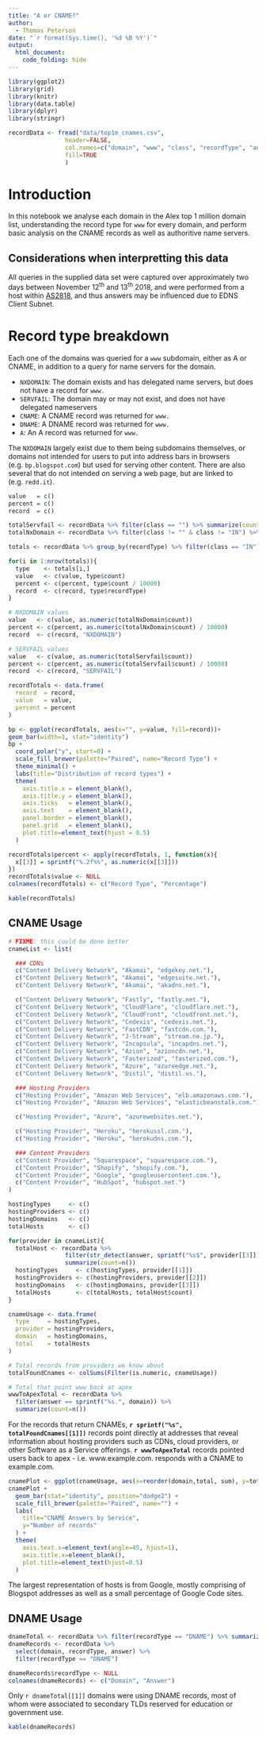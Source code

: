 ```yaml
---
title: "A or CNAME?"
author:
  - Thomas Peterson
date: "`r format(Sys.time(), '%d %B %Y')`"
output: 
  html_document:
    code_folding: hide
---
```


```r
library(ggplot2)
library(grid)
library(knitr)
library(data.table)
library(dplyr)
library(stringr)

recordData <- fread("data/top1m_cnames.csv",
                header=FALSE,
                col.names=c("domain", "www", "class", "recordType", "answer", "ns1", "ns2", "ns3", "ns4"),
                fill=TRUE
                )
```
# Introduction
In this notebook we analyse each domain in the Alex top 1 million domain list, understanding the record type for `www` for every domain, and perform basic analysis on the CNAME records as well as authoritive name servers.

## Considerations when interpretting this data
All queries in the supplied data set were captured over approximately two days between November 12<sup>th</sup> and 13<sup>th</sup> 2018, and were performed from a host within [AS2818](https://www.peeringdb.com/asn/2818), and thus answers may be influenced due to EDNS Client Subnet.

# Record type breakdown
Each one of the domains was queried for a `www` subdomain, either as A or CNAME, in addition to a query for name servers for the domain.

* `NXDOMAIN`: The domain exists and has delegated name servers, but does not have a record for `www.`
* `SERVFAIL`: The domain may or may not exist, and does not have delegated nameservers
* `CNAME`: A CNAME record was returned for `www.`
* `DNAME`: A DNAME record was returned for `www.`
* `A`: An A record was returned for `www.`

The `NXDOMAIN` largely exist due to them being subdomains themselves, or domains not intended for users to put into address bars in browsers (e.g. `bp.blogspot.com`) but used for serving other content. There are also several that do not intended on serving a web page, but are linked to (e.g. `redd.it`).

```r
value   = c()
percent = c()
record  = c()

totalServfail <- recordData %>% filter(class == "") %>% summarize(count=n())
totalNxDomain <- recordData %>% filter(class != "" & class != "IN") %>% summarize(count=n())

totals <- recordData %>% group_by(recordType) %>% filter(class == "IN") %>% summarize(count=n())

for(i in 1:nrow(totals)){
  type    <- totals[i,]
  value   <- c(value, type$count)
  percent <- c(percent, type$count / 10000)
  record  <- c(record, type$recordType)
}

# NXDOMAIN values
value   <- c(value, as.numeric(totalNxDomain$count))
percent <- c(percent, as.numeric(totalNxDomain$count) / 10000)
record  <- c(record, "NXDOMAIN")

# SERVFAIL values
value   <- c(value, as.numeric(totalServfail$count))
percent <- c(percent, as.numeric(totalServfail$count) / 10000)
record  <- c(record, "SERVFAIL")

recordTotals <- data.frame(
  record  = record,
  value   = value,
  percent = percent
)

```

```r
bp <- ggplot(recordTotals, aes(x="", y=value, fill=record))+
geom_bar(width=1, stat="identity")
bp + 
  coord_polar("y", start=0) +
  scale_fill_brewer(palette="Paired", name="Record Type") +
  theme_minimal() +
  labs(title="Distribution of record types") +
  theme(
    axis.title.x = element_blank(),
    axis.title.y = element_blank(),
    axis.ticks   = element_blank(),
    axis.text    = element_blank(),
    panel.border = element_blank(),
    panel.grid   = element_blank(),
    plot.title=element_text(hjust = 0.5)
  )

recordTotals$percent <- apply(recordTotals, 1, function(x){
  x[[3]] = sprintf("%.2f%%", as.numeric(x[[3]]))
})
recordTotals$value <- NULL
colnames(recordTotals) <- c("Record Type", "Percentage")
```

```r
kable(recordTotals)
```

## CNAME Usage
```r

# FIXME: this could be done better
cnameList <- list(

  ### CDNs
  c("Content Delivery Network", "Akamai", "edgekey.net."),
  c("Content Delivery Network", "Akamai", "edgesuite.net."),
  c("Content Delivery Network", "Akamai", "akadns.net."),

  c("Content Delivery Network", "Fastly", "fastly.net."),
  c("Content Delivery Network", "CloudFlare", "cloudflare.net."),
  c("Content Delivery Network", "CloudFront", "cloudfront.net."),
  c("Content Delivery Network", "Cedexis", "cedexis.net."),
  c("Content Delivery Network", "FastCDN", "fastcdn.com."),
  c("Content Delivery Network", "J-Stream", "stream.ne.jp."),
  c("Content Delivery Network", "Incapsula", "incapdns.net."),
  c("Content Delivery Network", "Azion", "azioncdn.net."),
  c("Content Delivery Network", "Fasterized", "fasterized.com."),
  c("Content Delivery Network", "Azure", "azureedge.net."),
  c("Content Delivery Network", "Distil", "distil.us."),

  ### Hosting Providers
  c("Hosting Provider", "Amazon Web Services", "elb.amazonaws.com."),
  c("Hosting Provider", "Amazon Web Services", "elasticbeanstalk.com."),

  c("Hosting Provider", "Azure", "azurewebsites.net."),

  c("Hosting Provider", "Heroku", "herokussl.com."),
  c("Hosting Provider", "Heroku", "herokudns.com."),

  ### Content Providers
  c("Content Provider", "Squarespace", "squarespace.com."),
  c("Content Provider", "Shopify", "shopify.com."),
  c("Content Provider", "Google", "googleusercontent.com."),
  c("Content Provider", "HubSpot", "hubspot.net.")
)

hostingTypes     <- c()
hostingProviders <- c()
hostingDomains   <- c()
totalHosts       <- c()

for(provider in cnameList){
  totalHost <- recordData %>%
                filter(str_detect(answer, sprintf("%s$", provider[[3]]))) %>%
                summarize(count=n())
  hostingTypes     <- c(hostingTypes, provider[[1]])
  hostingProviders <- c(hostingProviders, provider[[2]])
  hostingDomains   <- c(hostingDomains, provider[[3]])
  totalHosts       <- c(totalHosts, totalHost$count)
}

cnameUsage <- data.frame(
  type     = hostingTypes,
  provider = hostingProviders,
  domain   = hostingDomains,
  total    = totalHosts
)

# Total records from providers we know about
totalFoundCnames <- colSums(Filter(is.numeric, cnameUsage))

# Total that point www back at apex
wwwToApexTotal <- recordData %>%
  filter(answer == sprintf("%s.", domain)) %>%
  summarize(count=n())
```

For the records that return CNAMEs, **`r sprintf("%s", totalFoundCnames[[1]])`** records point directly at addresses that reveal information about hosting providers such as CDNs, cloud providers, or other Software as a Service offerings. **`r wwwToApexTotal`** records pointed users back to apex - i.e. www.example.com. responds with a CNAME to example.com.

```r
cnamePlot <- ggplot(cnameUsage, aes(x=reorder(domain,total, sum), y=total, fill=type))
cnamePlot +
  geom_bar(stat="identity", position="dodge2") +
  scale_fill_brewer(palette="Paired", name="") +
  labs(
    title="CNAME Answers by Service",
    y="Number of records"
  ) +
  theme(
    axis.text.x=element_text(angle=45, hjust=1),
    axis.title.x=element_blank(),
    plot.title=element_text(hjust=0.5)
  )
```

The largest representation of hosts is from Google, mostly comprising of Blogspot addresses as well as a small percentage of Google Code sites.

## DNAME Usage
```r
dnameTotal <- recordData %>% filter(recordType == "DNAME") %>% summarize(count=n())
dnameRecords <- recordData %>%
  select(domain, recordType, answer) %>%
  filter(recordType == "DNAME")

dnameRecords$recordType <- NULL
colnames(dnameRecords) <- c("Domain", "Answer")
```
Only `r dnameTotal[[1]]` domains were using DNAME records, most of whom were associated to secondary TLDs reserved for education or government use.

```r
kable(dnameRecords)
```
